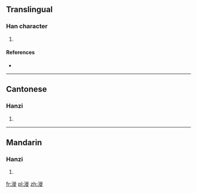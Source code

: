 ==Translingual==

===Han character===
{{Han char|rn=85|rad=水|as=11|sn=14|four=3118<sub>1</sub>|canj=水竹人人 (EHOO), X水竹人人 (XEHOO)}}

# {{defn|Han|sort=水11}}

====References====
* {{Han ref|kx=0645.020|dkj=18110|dj=1053.070|hdz=31725.070|uh=6F07|ud=28423|bh=E2AB|bd=58027}}

----

==Cantonese==

===Hanzi===
{{yue-hanzi|jyut=|y=saai1}}

# {{defn|lang=yue|sort=水11}}

----

==Mandarin==

===Hanzi===
{{cmn-hanzi|pin=[[xǐ]] ([[xi3]])|wg=hsi<sup>3</sup>}}

# {{defn|lang=cmn|sort=水11}}

[[fr:漇]]
[[pl:漇]]
[[zh:漇]]